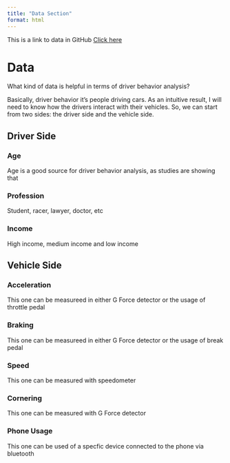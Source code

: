 ```yaml
---
title: "Data Section"
format: html
---
```



This is a link to data in GitHub [Click here](https://github.com/anly501/dsan-5000-project-FroomeBeibei79/tree/main/data)


# Data 

What kind of data is helpful in terms of driver behavior analysis? 

Basically, driver behavior it's people driving cars. As an intuitive result, I will need to know how the drivers interact with their vehicles. So, we can start from two sides: the driver side and the vehicle side.

## Driver Side

### Age

Age is a good source for driver behavior analysis, as studies are showing that 

### Profession

Student, racer, lawyer, doctor, etc

### Income

High income, medium income and low income


## Vehicle Side

### Acceleration

This one can be measureed in either G Force detector or the usage of throttle pedal

### Braking

This one can be measureed in either G Force detector or the usage of break pedal

### Speed

This one can be measured with speedometer

### Cornering

This one can be measured with G Force detector

### Phone Usage

This one can be used of a specfic device connected to the phone via bluetooth